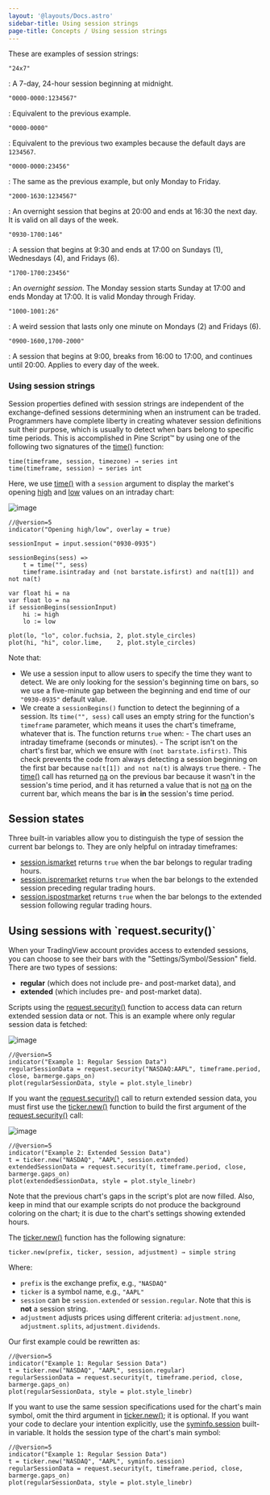```yaml
---
layout: '@layouts/Docs.astro'
sidebar-title: Using session strings
page-title: Concepts / Using session strings
---
```



These are examples of session strings:

`"24x7"`

:   A 7-day, 24-hour session beginning at midnight.

`"0000-0000:1234567"`

:   Equivalent to the previous example.

`"0000-0000"`

:   Equivalent to the previous two examples because the default days are
    `1234567`.

`"0000-0000:23456"`

:   The same as the previous example, but only Monday to Friday.

`"2000-1630:1234567"`

:   An overnight session that begins at 20:00 and ends at 16:30 the next
    day. It is valid on all days of the week.

`"0930-1700:146"`

:   A session that begins at 9:30 and ends at 17:00 on Sundays (1),
    Wednesdays (4), and Fridays (6).

`"1700-1700:23456"`

:   An *overnight session*. The Monday session starts Sunday at 17:00
    and ends Monday at 17:00. It is valid Monday through Friday.

`"1000-1001:26"`

:   A weird session that lasts only one minute on Mondays (2) and
    Fridays (6).

`"0900-1600,1700-2000"`

:   A session that begins at 9:00, breaks from 16:00 to 17:00, and
    continues until 20:00. Applies to every day of the week.

### Using session strings

Session properties defined with session strings are independent of the
exchange-defined sessions determining when an instrument can be traded.
Programmers have complete liberty in creating whatever session
definitions suit their purpose, which is usually to detect when bars
belong to specific time periods. This is accomplished in Pine Script™ by
using one of the following two signatures of the
[time()](https://www.tradingview.com/pine-script-reference/v5/#fun_time)
function:

``` text
time(timeframe, session, timezone) → series int
time(timeframe, session) → series int
```

Here, we use
[time()](https://www.tradingview.com/pine-script-reference/v5/#fun_time)
with a `session` argument to display the market\'s opening
[high](https://www.tradingview.com/pine-script-reference/v5/#var_high)
and [low](https://www.tradingview.com/pine-script-reference/v5/#var_low)
values on an intraday chart:

![image](@assets/concepts/Sessions-UsingSessionStrings-01.png)

``` pine
//@version=5
indicator("Opening high/low", overlay = true)

sessionInput = input.session("0930-0935")

sessionBegins(sess) =>
    t = time("", sess)
    timeframe.isintraday and (not barstate.isfirst) and na(t[1]) and not na(t)

var float hi = na
var float lo = na
if sessionBegins(sessionInput)
    hi := high
    lo := low

plot(lo, "lo", color.fuchsia, 2, plot.style_circles)
plot(hi, "hi", color.lime,    2, plot.style_circles)
```

Note that:

-   We use a session input to allow users to specify the time they want
    to detect. We are only looking for the session\'s beginning time on
    bars, so we use a five-minute gap between the beginning and end time
    of our `"0930-0935"` default value.
-   We create a `sessionBegins()` function to detect the beginning of a
    session. Its `time("", sess)` call uses an empty string for the
    function\'s `timeframe` parameter, which means it uses the chart\'s
    timeframe, whatever that is. The function returns `true` when: - The
    chart uses an intraday timeframe (seconds or minutes). - The script
    isn\'t on the chart\'s first bar, which we ensure with
    `(not barstate.isfirst)`. This check prevents the code from always
    detecting a session beginning on the first bar because
    `na(t[1]) and not na(t)` is always `true` there. - The
    [time()](https://www.tradingview.com/pine-script-reference/v5/#fun_time)
    call has returned
    [na](https://www.tradingview.com/pine-script-reference/v5/#var_na)
    on the previous bar because it wasn\'t in the session\'s time
    period, and it has returned a value that is not
    [na](https://www.tradingview.com/pine-script-reference/v5/#var_na)
    on the current bar, which means the bar is **in** the session\'s
    time period.

## Session states 

Three built-in variables allow you to distinguish the type of session
the current bar belongs to. They are only helpful on intraday
timeframes:

-   [session.ismarket](https://www.tradingview.com/pine-script-reference/v5/#var_session%7Bdot%7Dismarket)
    returns `true` when the bar belongs to regular trading hours.
-   [session.ispremarket](https://www.tradingview.com/pine-script-reference/v5/#var_session%7Bdot%7Dispremarket)
    returns `true` when the bar belongs to the extended session
    preceding regular trading hours.
-   [session.ispostmarket](https://www.tradingview.com/pine-script-reference/v5/#var_session%7Bdot%7Dispostmarket)
    returns `true` when the bar belongs to the extended session
    following regular trading hours.

## Using sessions with \`request.security()\` 

When your TradingView account provides access to extended sessions, you
can choose to see their bars with the \"Settings/Symbol/Session\" field.
There are two types of sessions:

-   **regular** (which does not include pre- and post-market data), and
-   **extended** (which includes pre- and post-market data).

Scripts using the
[request.security()](https://www.tradingview.com/pine-script-reference/v5/#fun_request%7Bdot%7Dsecurity)
function to access data can return extended session data or not. This is
an example where only regular session data is fetched:

![image](images/Sessions-RegularAndExtendedSessions-01.png)

``` pine
//@version=5
indicator("Example 1: Regular Session Data")
regularSessionData = request.security("NASDAQ:AAPL", timeframe.period, close, barmerge.gaps_on)
plot(regularSessionData, style = plot.style_linebr)
```

If you want the
[request.security()](https://www.tradingview.com/pine-script-reference/v5/#fun_request%7Bdot%7Dsecurity)
call to return extended session data, you must first use the
[ticker.new()](https://www.tradingview.com/pine-script-reference/v5/#fun_ticker%7Bdot%7Dnew)
function to build the first argument of the
[request.security()](https://www.tradingview.com/pine-script-reference/v5/#fun_request%7Bdot%7Dsecurity)
call:

![image](images/Sessions-RegularAndExtendedSessions-02.png)

``` pine
//@version=5
indicator("Example 2: Extended Session Data")
t = ticker.new("NASDAQ", "AAPL", session.extended)
extendedSessionData = request.security(t, timeframe.period, close, barmerge.gaps_on)
plot(extendedSessionData, style = plot.style_linebr)
```

Note that the previous chart\'s gaps in the script\'s plot are now
filled. Also, keep in mind that our example scripts do not produce the
background coloring on the chart; it is due to the chart\'s settings
showing extended hours.

The
[ticker.new()](https://www.tradingview.com/pine-script-reference/v5/#fun_ticker%7Bdot%7Dnew)
function has the following signature:

``` text
ticker.new(prefix, ticker, session, adjustment) → simple string
```

Where:

-   `prefix` is the exchange prefix, e.g., `"NASDAQ"`
-   `ticker` is a symbol name, e.g., `"AAPL"`
-   `session` can be `session.extended` or `session.regular`. Note that
    this is **not** a session string.
-   `adjustment` adjusts prices using different criteria:
    `adjustment.none`, `adjustment.splits`, `adjustment.dividends`.

Our first example could be rewritten as:

``` pine
//@version=5
indicator("Example 1: Regular Session Data")
t = ticker.new("NASDAQ", "AAPL", session.regular)
regularSessionData = request.security(t, timeframe.period, close, barmerge.gaps_on)
plot(regularSessionData, style = plot.style_linebr)
```

If you want to use the same session specifications used for the chart\'s
main symbol, omit the third argument in
[ticker.new()](https://www.tradingview.com/pine-script-reference/v5/#fun_ticker%7Bdot%7Dnew);
it is optional. If you want your code to declare your intention
explicitly, use the
[syminfo.session](https://www.tradingview.com/pine-script-reference/v5/#var_syminfo%7Bdot%7Dsession)
built-in variable. It holds the session type of the chart\'s main
symbol:

``` pine
//@version=5
indicator("Example 1: Regular Session Data")
t = ticker.new("NASDAQ", "AAPL", syminfo.session)
regularSessionData = request.security(t, timeframe.period, close, barmerge.gaps_on)
plot(regularSessionData, style = plot.style_linebr)
```


